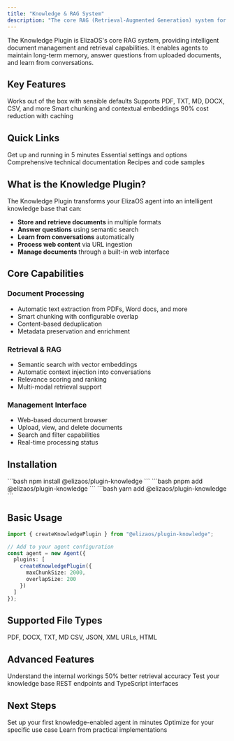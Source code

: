 ```yaml
---
title: "Knowledge & RAG System"
description: "The core RAG (Retrieval-Augmented Generation) system for ElizaOS agents"
---
```


The Knowledge Plugin is ElizaOS's core RAG system, providing intelligent document management and retrieval capabilities. It enables agents to maintain long-term memory, answer questions from uploaded documents, and learn from conversations.

## Key Features

<CardGroup cols={2}>
  <Card title="Zero Configuration" icon="gauge-max">
    Works out of the box with sensible defaults
  </Card>
  <Card title="Multiple Formats" icon="file-lines">
    Supports PDF, TXT, MD, DOCX, CSV, and more
  </Card>
  <Card title="Intelligent Processing" icon="brain">
    Smart chunking and contextual embeddings
  </Card>
  <Card title="Cost Optimization" icon="dollar-sign">
    90% cost reduction with caching
  </Card>
</CardGroup>

## Quick Links

<CardGroup cols={2}>
  <Card title="Quick Start" icon="rocket" href="/plugins/knowledge/quick-start">
    Get up and running in 5 minutes
  </Card>
  <Card title="Configuration" icon="cog" href="/plugins/knowledge/basic-configuration">
    Essential settings and options
  </Card>
  <Card title="Complete Reference" icon="book" href="/plugins/knowledge/complete-documentation">
    Comprehensive technical documentation
  </Card>
  <Card title="Examples" icon="code" href="/plugins/knowledge/examples">
    Recipes and code samples
  </Card>
</CardGroup>

## What is the Knowledge Plugin?

The Knowledge Plugin transforms your ElizaOS agent into an intelligent knowledge base that can:

- **Store and retrieve documents** in multiple formats
- **Answer questions** using semantic search
- **Learn from conversations** automatically
- **Process web content** via URL ingestion
- **Manage documents** through a built-in web interface

## Core Capabilities

### Document Processing
- Automatic text extraction from PDFs, Word docs, and more
- Smart chunking with configurable overlap
- Content-based deduplication
- Metadata preservation and enrichment

### Retrieval & RAG
- Semantic search with vector embeddings
- Automatic context injection into conversations
- Relevance scoring and ranking
- Multi-modal retrieval support

### Management Interface
- Web-based document browser
- Upload, view, and delete documents
- Search and filter capabilities
- Real-time processing status

## Installation

<Tabs>
  <Tab title="npm">
    ```bash
    npm install @elizaos/plugin-knowledge
    ```
  </Tab>
  <Tab title="pnpm">
    ```bash
    pnpm add @elizaos/plugin-knowledge
    ```
  </Tab>
  <Tab title="yarn">
    ```bash
    yarn add @elizaos/plugin-knowledge
    ```
  </Tab>
</Tabs>

## Basic Usage

```typescript
import { createKnowledgePlugin } from "@elizaos/plugin-knowledge";

// Add to your agent configuration
const agent = new Agent({
  plugins: [
    createKnowledgePlugin({
      maxChunkSize: 2000,
      overlapSize: 200
    })
  ]
});
```

## Supported File Types

<CardGroup cols={3}>
  <Card title="Documents" icon="file-alt">
    PDF, DOCX, TXT, MD
  </Card>
  <Card title="Data" icon="table">
    CSV, JSON, XML
  </Card>
  <Card title="Web" icon="globe">
    URLs, HTML
  </Card>
</CardGroup>

## Advanced Features

<CardGroup cols={2}>
  <Card title="Architecture & Flow" icon="diagram-project" href="/plugins/knowledge/architecture-flow">
    Understand the internal workings
  </Card>
  <Card title="Contextual Embeddings" icon="link" href="/plugins/knowledge/contextual-embeddings">
    50% better retrieval accuracy
  </Card>
  <Card title="Testing Guide" icon="vial" href="/plugins/knowledge/testing-guide">
    Test your knowledge base
  </Card>
  <Card title="API Reference" icon="terminal" href="/plugins/knowledge/complete-documentation#api-reference">
    REST endpoints and TypeScript interfaces
  </Card>
</CardGroup>

## Next Steps

<Steps>
  <Step title="Follow the Quick Start">
    Set up your first knowledge-enabled agent in minutes
  </Step>
  <Step title="Configure Your Settings">
    Optimize for your specific use case
  </Step>
  <Step title="Explore Examples">
    Learn from practical implementations
  </Step>
</Steps>